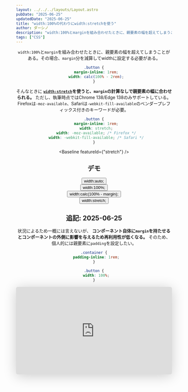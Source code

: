 ```yaml
---
layout: ../../../layouts/Layout.astro
pubDate: "2025-06-25"
updatedDate: "2025-06-25"
title: "width:100%の代わりにwidth:stretchを使う"
author: ダーシノ
description: "width:100%とmarginを組み合わせたときに、親要素の幅を超えてしまうことがある。その場合、margin分を減算してwidthに設定する必要がある。そんなときにwidth:stretchを使うと、marginの計算なしで親要素の幅に合わせられる。ただし、執筆時点ではChrome 138/Edge 138のみサポートしている。Firefoxは-moz-available、Safariは-webkit-fill-availableのベンダープレフィックス付きのキーワードが必要。"
tags: ["CSS"]
---
```



<Header {...frontmatter} />

`width:100%`と`margin`を組み合わせたときに、親要素の幅を超えてしまうことがある。その場合、`margin`分を減算してwidthに設定する必要がある。

```css
.button {
  margin-inline: 1rem;
  width: calc(100% - 2rem);
}
```

そんなときに **[`width:stretch`](https://developer.mozilla.org/ja/docs/Web/CSS/width)を使うと、`margin`の計算なしで親要素の幅に合わせられる。**
ただし、執筆時点ではChrome 138/Edge 138のみサポートしている。Firefoxは`-moz-available`、Safariは`-webkit-fill-available`のベンダープレフィックス付きのキーワードが必要。

```css
.button {
  margin-inline: 1rem;
  width: stretch;
  width: -moz-available; /* Firefox */
  width: -webkit-fill-available; /* Safari */
}
```
<Baseline featureId={"stretch"} />


## デモ

<section id="demo">
  <div><button type="button" class="auto">width:auto;</button></div>
  <div><button type="button" class="full">width:100%;</button></div>
  <div><button type="button" class="calc">width:calc(100% - margin);</button></div>
  <div><button type="button" class="stretch">width:stretch;</button></div>
</section>

<style>{`
#demo {
  border: 4px solid;
  position: relative;
  padding-block: 1rem;
  width: stretch;

  &::before, &::after {
    position: absolute;
    content: "";
    top: 0;
    bottom: 0;
    width: 4rem;
    background-color: rgb(250, 170, 0, .5);
    z-index: -1;
  }
  &::before {
    left: 0;
  }
  &::after {
    right: 0;
  }

  button {
    margin-block: .5rem;
    padding: .5em;
    border: 4px solid;
    font-size: 1.5rem;
    margin-inline: 4rem;

    &.auto {
      width: auto;
    }
    &.full {
      width: 100%;
    }
    &.calc {
      width: calc(100% - 8rem);
    }
    &.stretch {
      width: stretch;
      width: -moz-available;
      width: -webkit-fill-available;
    }
  }
}
`}</style>

<script>{`
const demo = document.querySelector('#demo')
`}</script>

## 追記: 2025-06-25

状況によるため一概には言えないが、 **コンポーネント自体に`margin`を持たせるとコンポーネントの外側に影響を与えるため再利用性が低くなる。** そのため、個人的には親要素に`padding`を設定したい。

```css
.container {
  padding-inline: 1rem;
}

.button {
  width: 100%;
}
```


<iframe class="speakerdeck-iframe" frameborder="0" src="https://speakerdeck.com/player/838ea9ee6f5e42e9b46627a16dd72c2e" title="コンポーネント指向時代のmargin戦略 / Rethinking the relationship between Components and Margins" allowfullscreen="true" style="border: 0px; background: padding-box padding-box rgba(0, 0, 0, 0.1); margin: 0px; padding: 0px; border-radius: 6px; box-shadow: rgba(0, 0, 0, 0.2) 0px 5px 40px; width: 100%; height: auto; aspect-ratio: 560 / 315;" data-ratio="1.7777777777777777"></iframe>
